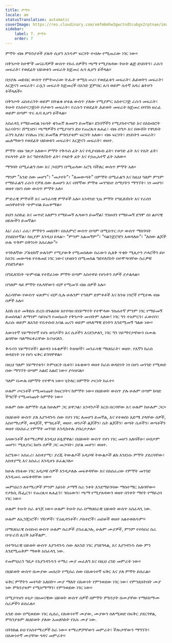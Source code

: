 ```yaml
---
title: ምኞት
locale: am
statusTranslation: automatic
coverImage: https://res.cloudinary.com/xmfm6mhw3gwctndtcubgx2rptnae/image/upload/v1740337243/small_cover_educacion_fundamental_a051170f1c.webp
sidebar:
    label: 7. ምኞት
    order: 7
---
```

ምኞት ብዙ ምክንያቶች ያሉት ሲሆን አንዱም ፍርሃት ተብሎ የሚጠራው ነገር ነው።

በቅንጦት ከተሞች መናፈሻዎች ውስጥ የኩሩ ሰዎችን ጫማ የሚያጸዳው ትሁት ልጅ ድህነትን፣ ራሱን መፍራት፣ የወደፊት ህይወቱን መፍራት ከጀመረ ሌባ ሊሆን ይችላል።

በኃያሉ መደብር ውስጥ የምትሠራው ትሑት ቀሚስ ሠሪ፣ የወደፊቱን መፍራት፣ ሕይወትን መፍራት፣ እርጅናን መፍራት፣ ራሷን መፍራት ከጀመረች በአንድ ጀምበር ሌባ ወይም ሴተኛ አዳሪ ልትሆን ትችላለች።

በቅንጦት ሬስቶራንት ወይም በትልቁ ሆቴል ውስጥ ያለው የሚያምር አስተናጋጅ ራሱን መፍራት፣ ትሁት የአስተናጋጅነት ቦታውን መፍራት፣ የራሱን የወደፊት ሕይወት መፍራት ከጀመረ በባንክ ዘራፊ ወይም በጣም ጥሩ ሌባ ሊሆን ይችላል።

አስፈላጊ የማይመስል ነፍሳት ቄንጠኛ ለመሆን ይመኛል። ደንበኞችን የሚያስተናግድ እና በአክብሮት ክራባትን፣ ሸሚዝን፣ ጫማዎችን የሚያሳየን ድሀ የጠረጴዛ ጸሐፊ፣ ብዙ ሰግዶ እና በውሸት የዋህነት ፈገግ እያለ፣ የበለጠ ነገር ይመኛል ምክንያቱም ፍርሃት አለው፣ ብዙ ፍርሃት፣ ድህነትን መፍራት፣ ጨለማውን የወደፊት ህይወቱን መፍራት፣ እርጅናን መፍራት፣ ወዘተ.

ምኞት ብዙ ገጽታ አለው። ምኞት የቅዱስ ፊት እና የዲያብሎስ ፊት፣ የወንድ ፊት እና የሴት ፊት፣ የፍላጎት ፊት እና ግድየለሽነት ፊት፣ የጻድቅ ፊት እና የኃጢአተኛ ፊት አለው።

ማግባት በሚፈልግ ሰው እና ጋብቻን በሚጠላው አሮጌ ባችለር ውስጥ ምኞት አለ።

ማንም "አንድ ሰው መሆን"፣ "መታየት"፣ "ለመውጣት" በምኞት በሚፈልግ እና ከዚህ ዓለም ምንም የማይፈልግ ራሱን የቻለ ሰው ለመሆን እና ብቸኛው ምኞቱ መንግስተ ሰማያትን ማግኘት፣ ነፃ መሆን፣ ወዘተ በሆነ ሰው ውስጥ ምኞት አለ።

ምድራዊ ምኞቶች እና መንፈሳዊ ምኞቶች አሉ። አንዳንድ ጊዜ ምኞት የግዴለሽነት እና የራስን መስዋዕትነት ጭምብል ይጠቀማል።

ይህን አስከፊ እና መጥፎ አለምን የማይመኝ ሌላውን ይመኛል፤ ገንዘብን የማይመኝ ደግሞ ስነ ልቦናዊ ሀይሎችን ይመኛል።

እኔ፣ ራሴ፣ ራሴ፣ ምኞትን መደበቅ፣ በአእምሮ ውስጥ በጣም በሚስጥር ቦታ ውስጥ ማስገባት ያስደስተኛል፣ ከዚያም እንዲህ ይላል፡- “ምንም አልመኝም”፣ “ባልንጀሮቼን እወዳለሁ”፣ “ለሰው ልጆች ሁሉ ጥቅም በቅንነት እሰራለሁ”።

ተንኮለኛው ፖለቲከኛ ሁሉንም የሚያውቅ የሚመስለው ስራውን ሲለቅ ጥቂት ሚሊዮን ዶላሮችን ይዞ ከአገሩ መውጣቱ የተለመደ ነገር ነውና ህዝቡን በሚመስል ግድየለሽነት በተሞላባቸው ስራዎቹ ያስደንቃል።

በግዴለሽነት ጭምብል የተሸፈነው ምኞት በጣም አስተዋይ የሆኑትን ሰዎች ያታልላል።

በዓለም ላይ ምኞት የሌላቸውን ብቻ የሚመኙ ብዙ ሰዎች አሉ።

ለራሳቸው የውስጥ ፍጽምና ብቻ ሲሉ ሁሉንም የዓለም ድምቀቶች እና ከንቱ ነገሮች የሚተዉ ብዙ ሰዎች አሉ።

እስከ ቤተ መቅደሱ ድረስ በጉልበቱ እየተጓዘ በሃይማኖት የተሞላው ንስሐተኛ ምንም ነገር የማይመኝ ይመስላል፤ ለማንም ሳይነፍግ የመስጠት የቅንጦት መብትም አለው፤ ነገር ግን ተአምርን፣ ፈውስን፣ ለራሱ ወይም ለአንድ የቤተሰብ አባል ጤናን ወይም ዘላለማዊ ድነትን እንደሚመኝ ግልጽ ነው።

እውነተኛ ሃይማኖተኛ የሆኑ ወንዶችን እና ሴቶችን እናደንቃለን, ነገር ግን ሃይማኖታቸውን በሙሉ ልባቸው ባለማፍቀራቸው እናዝናለን.

ቅዱሳን ሃይማኖቶች፣ ልዑላን ኑፋቄዎች፣ ትዕዛዞች፣ መንፈሳዊ ማህበራት፣ ወዘተ. የእኛን ከራስ ወዳድነት ነፃ የሆነ ፍቅር ይገባቸዋል።

በዚህ ዓለም ሃይማኖቱን፣ ትምህርት ቤቱን፣ ኑፋቄውን ወዘተ ከራስ ወዳድነት ነፃ በሆነ መንገድ የሚወድ ሰው ማግኘት በጣም አልፎ አልፎ ነው። ያሳዝናል።

ዓለም በሙሉ በምኞት የተሞላ ነው። ሂትለር በምኞት ጦርነት ከፈተ።

ሁሉም ጦርነቶች የሚመነጩት ከፍርሃትና ከምኞት ነው። በህይወት ውስጥ ያሉ ሁሉም በጣም ከባድ ችግሮች የሚመነጩት ከምኞት ነው።

ሁሉም ሰው ለምኞት ሲል ከሁሉም ጋር ይዋጋል፣ አንዳንዶች እርስ በርሳቸው እና ሁሉም ከሁሉም ጋር።

በህይወት ውስጥ ያለ እያንዳንዱ ሰው የሆነ ነገር ለመሆን ይመኛል, እና የተወሰነ እድሜ ያላቸው ሰዎች, አስተማሪዎች, ወላጆች, ሞግዚቶች, ወዘተ. ወንዶች ልጆችን፣ ሴት ልጆችን፣ ወጣት ሴቶችን፣ ወጣቶችን ወዘተ በአስፈሪ የምኞት መንገድ እንዲከተሉ ያበረታታሉ።

አዛውንቶች ለተማሪዎቹ እንዲህ ይሏቸዋል፣ በህይወት ውስጥ የሆነ ነገር መሆን አለባችሁ፣ ሀብታም መሆን፣ ሚሊየነር ከሆኑ ሰዎች ጋር መጋባት፣ ኃያል መሆን፣ ወዘተ.

አሮጌው፣ አስፈሪ፣ አስቀያሚ፣ ያረጁ ትውልዶች አዲሶቹ ትውልዶች ልክ እንደነሱ ምኞት ያደረባቸው፣ አስቀያሚ እና አስፈሪ እንዲሆኑ ይፈልጋሉ።

ከሁሉ የከፋው ነገር አዲሶቹ ሰዎች እንዲታለሉ መፍቀዳቸው እና በአስፈሪው የምኞት መንገድ እንዲመሩ መፍቀዳቸው ነው።

መምህራን ለተማሪዎች ምንም አይነት ታማኝ ስራ ንቀት እንደማይገባው ማስተማር አለባቸው። የታክሲ ሹፌርን፣ የጠረጴዛ ጸሐፊን፣ ገበሬውን፣ ጫማ የሚያጸዳውን ወዘተ በንቀት ማየት የማይረባ ነገር ነው።

ሁሉም ትሁት ስራ ቆንጆ ነው። ሁሉም ትሁት ስራ በማህበራዊ ህይወት ውስጥ አስፈላጊ ነው.

ሁሉም ለኢንጂነሮች፣ ገዥዎች፣ ፕሬዚዳንቶች፣ ዶክተሮች፣ ጠበቆች ወዘተ አልተወለዱም።

በማህበራዊ ስብስብ ውስጥ ሁሉም ስራዎች ያስፈልጋሉ, ሁሉም ሙያዎች, ምንም የተከበረ ስራ በጭራሽ ሊናቅ አይችልም.

በተግባራዊ ህይወት ውስጥ እያንዳንዱ ሰው ለአንድ ነገር ያገለግላል, እና እያንዳንዱ ሰው ምን እንደሚጠቅም ማወቅ አስፈላጊ ነው.

የመምህራን ግዴታ የእያንዳንዱን ተማሪ ሙያ መፈለግ እና በዚህ ረገድ መምራት ነው።

በህይወት ውስጥ በሙያው መሰረት የሚሰራ ሰው በእውነተኛ ፍቅር እና ያለ ምኞት ይሰራል።

ፍቅር ምኞትን መተካት አለበት። ሙያ ማለት በእውነት የምንወደው ነገር ነው፣ የምንደሰትበት ሙያ ነው ምክንያቱም የሚስማማን፣ የምንወደው ነገር ነው።

በሚያሳዝን ሁኔታ በዘመናዊው ህይወት ውስጥ ሰዎች በምኞት ምክንያት በሙያቸው የማይስማሙ ስራዎችን ይሰራሉ።

አንድ ሰው በሚወደው ነገር ሲሰራ, በእውነተኛ ሙያው, ሙያውን ስለሚወድ በፍቅር ያደርገዋል, ምክንያቱም ለህይወት ያለው አመለካከት የእሱ ሙያ ነው.

በትክክል ይህ የአስተማሪዎች ስራ ነው። ተማሪዎቻቸውን መምራት፣ ችሎታቸውን ማግኘት፣ በእውነተኛ ሙያቸው ጎዳና መምራት።

